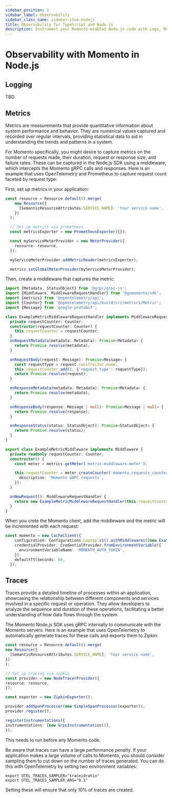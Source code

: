 ```yaml
---
sidebar_position: 1
sidebar_label: Observability
sidebar_class_name: sidebar-item-nodejs
title: Observability for TypeScript and Node.js
description: Instrument your Momento-enabled Node.js code with Logs, Metrics, and Traces
---
```


# Observability with Momento in Node.js

## Logging
TBD

## Metrics
Metrics are measurements that provide quantitative information about system performance and behavior. They are numerical values captured and recorded over regular intervals, providing statistical data to aid in understanding the trends and patterns in a system.

For Momento specifically, you might desire to capture metrics on the number of requests made, their duration, request or response size, and failure rates. These can be captured in the Node.js SDK using a middleware, which intercepts the Momento gRPC calls and responses. Here is an example that uses OpenTelemetry and Prometheus to capture request count faceted by request type:

First, set up metrics in your application:
```typescript
const resource = Resource.default().merge(
    new Resource({
      [SemanticResourceAttributes.SERVICE_NAME]: 'Your service name',
    })
  );

  // Set up metrics via prometheus
  const metricsExporter = new PrometheusExporter({});

  const myServiceMeterProvider = new MeterProvider({
    resource: resource,
  });

  myServiceMeterProvider.addMetricReader(metricsExporter);

  metrics.setGlobalMeterProvider(myServiceMeterProvider);
```

Then, create a middleware that captures the metric:
```typescript
import {Metadata, StatusObject} from '@grpc/grpc-js';
import {Middleware, MiddlewareRequestHandler} from '@gomomento/sdk';
import {metrics} from '@opentelemetry/api';
import {Counter} from '@opentelemetry/api/build/src/metrics/Metric';
import {Message} from 'google-protobuf';

class ExampleMetricMiddlewareRequestHandler implements MiddlewareRequestHandler {
  private requestCounter: Counter;
  constructor(requestCounter: Counter) {
    this.requestCounter = requestCounter;
  }
  onRequestMetadata(metadata: Metadata): Promise<Metadata> {
    return Promise.resolve(metadata);
  }

  onRequestBody(request: Message): Promise<Message> {
    const requestType = request.constructor.name;
    this.requestCounter.add(1, {'request.type': requestType});
    return Promise.resolve(request);
  }

  onResponseMetadata(metadata: Metadata): Promise<Metadata> {
    return Promise.resolve(metadata);
  }

  onResponseBody(response: Message | null): Promise<Message | null> {
    return Promise.resolve(response);
  }

  onResponseStatus(status: StatusObject): Promise<StatusObject> {
    return Promise.resolve(status);
  }
}

export class ExampleMetricMiddleware implements Middleware {
  private readonly requestCounter: Counter;
  constructor() {
    const meter = metrics.getMeter('metric-middleware-meter');

    this.requestCounter = meter.createCounter('momento_requests_counter', {
      description: 'Momento GRPC requests',
    });
  }

  onNewRequest(): MiddlewareRequestHandler {
    return new ExampleMetricMiddlewareRequestHandler(this.requestCounter);
  }
}
```

When you crete the Momento client, add the middleware and the metric will be incremented with each request:
```typescript
const momento = new CacheClient({
    configuration: Configurations.Laptop.v1().withMiddlewares([new ExampleMetricMiddleware()]),
    credentialProvider: CredentialProvider.fromEnvironmentVariable({
      environmentVariableName: 'MOMENTO_AUTH_TOKEN',
    }),
    defaultTtlSeconds: 60,
  });
```

## Traces
Traces provide a detailed timeline of processes within an application, showcasing the relationship between different components and services involved in a specific request or operation. They allow developers to analyze the sequence and duration of these operations, facilitating a better understanding of how data flows through the system.

The Momento Node.js SDK uses gRPC internally to communicate with the Momento servers. Here is an example that uses OpenTelemetry to automatically generate traces for these calls and exports them to Zipkin:

```typescript
const resource = Resource.default().merge(
new Resource({
  [SemanticResourceAttributes.SERVICE_NAME]: 'Your service name',
})
);

// Set up tracing via zipkin
const provider = new NodeTracerProvider({
resource: resource,
});

const exporter = new ZipkinExporter();

provider.addSpanProcessor(new SimpleSpanProcessor(exporter));
provider.register();

registerInstrumentations({
instrumentations: [new GrpcInstrumentation()],
});

```

This needs to run before any Momento code.

Be aware that traces can have a large performance penalty. If your application makes a large volume of calls to Momento, you should consider sampling them to cut down on the number of traces generated. You can do this with OpenTelemetry by setting two environment variables:

```cli
export OTEL_TRACES_SAMPLER="traceidratio"
export OTEL_TRACES_SAMPLER_ARG="0.1"
```
Setting these will ensure that only 10% of traces are created.
